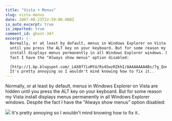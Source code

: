 ```yaml
---
title: "Vista + Menus"
slug: vista-menus
date: 2007-08-23T22:59:00.000Z
is_auto_excerpt: true
is_imported: true
comment_id: ghost-347
excerpt: |-
  Normally, or at least by default, menus in Windows Explorer on Vista are hidden
  until you press the ALT key on your keyboard. But for some reason my Vista
  install displays menus permanently in all Windows Explorer windows. Despite the
  fact I have the "Always show menus" option disabled:

  [http://1.bp.blogspot.com/_LAX0f7iuMtU/Rs4SwzRZkhI/AAAAAAAAABs/7g_QnnOZYoQ/s1600-h/menu.png]
  It's pretty annoying so I wouldn't mind knowing how to fix it..
---
```


Normally, or at least by default, menus in Windows Explorer on Vista are hidden
until you press the ALT key on your keyboard. But for some reason my Vista
install displays menus permanently in all Windows Explorer windows. Despite the
fact I have the "Always show menus" option disabled:

![](./menu.png) It's pretty annoying so I wouldn't mind knowing how to fix it..
